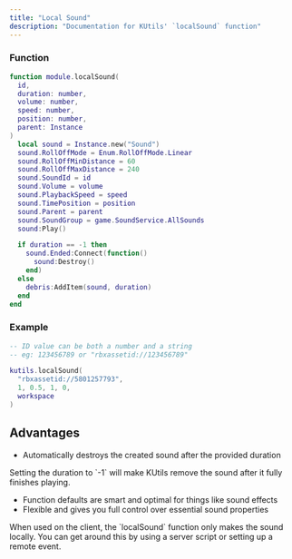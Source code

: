 ```yaml
---
title: "Local Sound"
description: "Documentation for KUtils' `localSound` function"
---
```


### Function

```lua
function module.localSound(
  id,
  duration: number,
  volume: number,
  speed: number,
  position: number,
  parent: Instance
)
  local sound = Instance.new("Sound")
  sound.RollOffMode = Enum.RollOffMode.Linear
  sound.RollOffMinDistance = 60
  sound.RollOffMaxDistance = 240
  sound.SoundId = id
  sound.Volume = volume
  sound.PlaybackSpeed = speed
  sound.TimePosition = position
  sound.Parent = parent
  sound.SoundGroup = game.SoundService.AllSounds
  sound:Play()

  if duration == -1 then
    sound.Ended:Connect(function()
      sound:Destroy()
    end)
  else
    debris:AddItem(sound, duration)
  end
end
```

### Example

```lua
-- ID value can be both a number and a string
-- eg: 123456789 or "rbxassetid://123456789"

kutils.localSound(
  "rbxassetid://5801257793",
  1, 0.5, 1, 0,
  workspace
)
```

## Advantages

- Automatically destroys the created sound after the provided duration

<Tip>
  Setting the duration to `-1` will make KUtils remove the sound after it fully finishes playing.
</Tip>

- Function defaults are smart and optimal for things like sound effects
- Flexible and gives you full control over essential sound properties

<Tip>
  When used on the client, the `localSound` function only makes the sound locally. You can get around this by using a server script or setting up a remote event.
</Tip>